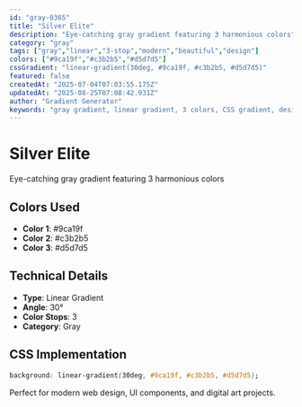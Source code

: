 ```yaml
---
id: "gray-0365"
title: "Silver Elite"
description: "Eye-catching gray gradient featuring 3 harmonious colors"
category: "gray"
tags: ["gray","linear","3-stop","modern","beautiful","design"]
colors: ["#9ca19f","#c3b2b5","#d5d7d5"]
cssGradient: "linear-gradient(30deg, #9ca19f, #c3b2b5, #d5d7d5)"
featured: false
createdAt: "2025-07-04T07:03:55.175Z"
updatedAt: "2025-08-25T07:08:42.931Z"
author: "Gradient Generator"
keywords: "gray gradient, linear gradient, 3 colors, CSS gradient, design, #9ca19f, #c3b2b5, #d5d7d5"
---
```


# Silver Elite

Eye-catching gray gradient featuring 3 harmonious colors

## Colors Used
- **Color 1**: #9ca19f
- **Color 2**: #c3b2b5
- **Color 3**: #d5d7d5

## Technical Details
- **Type**: Linear Gradient
- **Angle**: 30°
- **Color Stops**: 3
- **Category**: Gray

## CSS Implementation
```css
background: linear-gradient(30deg, #9ca19f, #c3b2b5, #d5d7d5);
```

Perfect for modern web design, UI components, and digital art projects.
